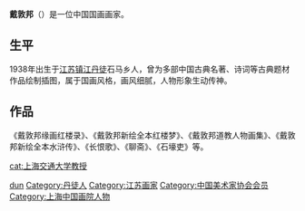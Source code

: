 {{BLP unsourced |time=2008-10-18T16:05:44+00:00 }}
'''戴敦邦'''（{{bd|1938年}}）是一位中国国画画家。

==生平==
1938年出生于[[江苏|江苏]][[镇江|镇江]][[丹徒|丹徒]]石马乡人，曾为多部中国古典名著、诗词等古典题材作品绘制插图，属于国画风格，画风细腻，人物形象生动传神。

==作品==
《戴敦邦缘画红楼录》、《戴敦邦新绘全本红楼梦》、《戴敦邦道教人物画集》、《戴敦邦新绘全本水浒传》、《长恨歌》、《聊斋》、《石壕吏》等。

{{normdaten}}
{{DEFAULTSORT:D}}
[[Category:戴姓|dun]]
[[Category:丹徒人|Category:丹徒人]]
[[Category:江苏画家|Category:江苏画家]]
[[cat:上海交通大学教授|cat:上海交通大学教授]]
[[Category:中国美术家协会会员|Category:中国美术家协会会员]]
[[Category:上海中国画院人物|Category:上海中国画院人物]]
{{中国画家小作品}}